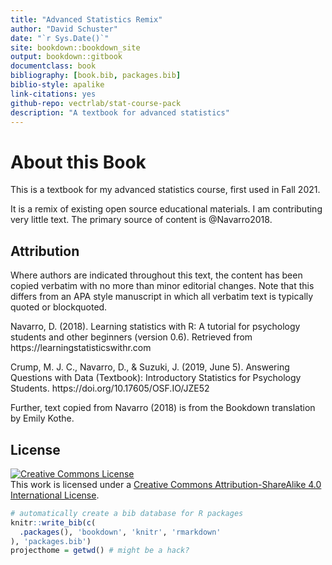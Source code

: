 ```yaml
--- 
title: "Advanced Statistics Remix"
author: "David Schuster"
date: "`r Sys.Date()`"
site: bookdown::bookdown_site
output: bookdown::gitbook
documentclass: book
bibliography: [book.bib, packages.bib]  
biblio-style: apalike
link-citations: yes
github-repo: vectrlab/stat-course-pack
description: "A textbook for advanced statistics"
---
```


# About this Book {-}

This is a textbook for my advanced statistics course, first used in Fall 2021.

It is a remix of existing open source educational materials. I am contributing very little text. The primary source of content is @Navarro2018.

## Attribution {-}

Where authors are indicated throughout this text, the content has been copied verbatim with no more than minor editorial changes. Note that this differs from an APA style manuscript in which all verbatim text is typically quoted or blockquoted. 

Navarro, D. (2018). Learning statistics with R: A tutorial for psychology students and other beginners (version 0.6). Retrieved from https://learningstatisticswithr.com

Crump, M. J. C., Navarro, D., & Suzuki, J. (2019, June 5). Answering Questions with Data (Textbook): Introductory Statistics for Psychology Students. https://doi.org/10.17605/OSF.IO/JZE52

Further, text copied from Navarro (2018) is from the Bookdown translation by Emily Kothe.

## License {-}

<a rel="license" href="http://creativecommons.org/licenses/by-sa/4.0/"><img alt="Creative Commons License" style="border-width:0" src="https://i.creativecommons.org/l/by-sa/4.0/88x31.png" /></a><br />This work is licensed under a <a rel="license" href="http://creativecommons.org/licenses/by-sa/4.0/">Creative Commons Attribution-ShareAlike 4.0 International License</a>.

```r
# automatically create a bib database for R packages
knitr::write_bib(c(
  .packages(), 'bookdown', 'knitr', 'rmarkdown'
), 'packages.bib')
projecthome = getwd() # might be a hack?
```

